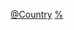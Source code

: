 {{Categories by country|nocat}}
{{Commons category|Foundations by country}}

[[Category:基金会|@Country]]
[[Category:各國非營利組織|%]]